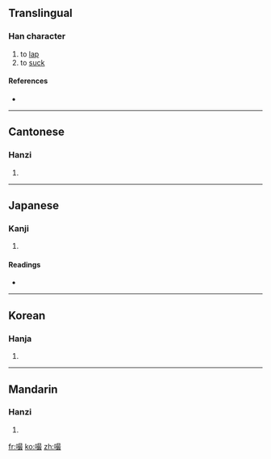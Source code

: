==Translingual==

===Han character===
{{Han char|rn=30|rad=口|as=12|sn=15|four=6604<sub>7</sub>|canj=口日尸水 (RASE)}}

# to [[lap]]
# to [[suck]]

====References====
* {{Han ref|kx=0206.240|dkj=04238|hdz=10682.190|uh=562C|ud=22060|bh=E544|bd=58692}}

----

==Cantonese==

===Hanzi===
{{yue-hanzi|jyut=|y=chaai3, jyut3}}

# {{defn|Cantonese|sort=口12}}

----

==Japanese==

===Kanji===
{{ja-kanji|grade=|rs=口12}}

# {{defn|Japanese|sort=口12}}

====Readings====
* {{ja-readings|on=[[さい]] (sai), [[せ]] (se), [[せい]] (sei)|kun=[[かむ]] (kamu), [[むさぼる]] (musaboru)}}

----

==Korean==

===Hanja===
{{ko-hanja|hangeul=최|rv=choe|mr=ch'oe}}

# {{defn|Korean|sort=口12}}

----

==Mandarin==

===Hanzi===
{{cmn-hanzi|pin=[[zuō]] ([[zuo1]])|wg=tso<sup>1</sup>}}

# {{defn|Mandarin|sort=口12}}

[[fr:嘬]]
[[ko:嘬]]
[[zh:嘬]]